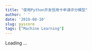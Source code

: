 ```yaml
---
title: "使用Python开发信用卡申请评分模型"
author: ' '
date: '2019-08-10'
slug: pyscore
tags: ["Machine Learning"]
---
```


Loading ...

<script>

window.location.replace("https://xsong.ltd/archives/pandas/scorecard_en")

</script>


